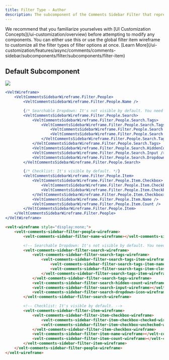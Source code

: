 ```yaml
---
title: Filter Type - Author
description: The subcomponent of the Comments Sidebar Filter that represents the Author filter
---
```


<Note>
We recommend that you familiarize yourselves with [UI Customization Concepts](/ui-customization/overview) before attempting to modify any components.
</Note>

<Warning>
You can either use this or use the global filter item wireframe to customize all the filter types of filter options at once. [Learn More](/ui-customization/features/async/comments/comments-sidebar/subcomponents/filter/subcomponents/filter-item)
</Warning>

## Default Subcomponent

![](/images/customization/filter-people.png)
<RequestExample>

```jsx React / Next.js
<VeltWireframe>
    <VeltCommentsSidebarWireframe.Filter.People>
        <VeltCommentsSidebarWireframe.Filter.People.Name />

        {/* Searchable Dropdown: It's not visible by default. You need to add the wireframe to the sidebar. */}
        <VeltCommentsSidebarWireframe.Filter.People.Search>
            <VeltCommentsSidebarWireframe.Filter.People.Search.Tags>
                <VeltCommentsSidebarWireframe.Filter.People.Search.Tags.Item>
                    <VeltCommentsSidebarWireframe.Filter.People.Search.Tags.Item.Name />
                    <VeltCommentsSidebarWireframe.Filter.People.Search.Tags.Item.Close />
                </VeltCommentsSidebarWireframe.Filter.People.Search.Tags.Item>
            </VeltCommentsSidebarWireframe.Filter.People.Search.Tags>
            <VeltCommentsSidebarWireframe.Filter.People.Search.HiddenCount />
            <VeltCommentsSidebarWireframe.Filter.People.Search.Input />
            <VeltCommentsSidebarWireframe.Filter.People.Search.DropdownIcon />
        </VeltCommentsSidebarWireframe.Filter.People.Search>

        {/* Checklist: It's visible by default. */}
        <VeltCommentsSidebarWireframe.Filter.People.Item>
            <VeltCommentsSidebarWireframe.Filter.People.Item.Checkbox>
                <VeltCommentsSidebarWireframe.Filter.People.Item.Checkbox.Checked />
                <VeltCommentsSidebarWireframe.Filter.People.Item.Checkbox.Unchecked />
            </VeltCommentsSidebarWireframe.Filter.People.Item.Checkbox>
            <VeltCommentsSidebarWireframe.Filter.People.Item.Name />
            <VeltCommentsSidebarWireframe.Filter.People.Item.Count />
        </VeltCommentsSidebarWireframe.Filter.People.Item>
    </VeltCommentsSidebarWireframe.Filter.People>
</VeltWireframe>
```


```HTML HTML  
<velt-wireframe style="display:none;">
    <velt-comments-sidebar-filter-people-wireframe>
        <velt-comments-sidebar-filter-name-wireframe></velt-comments-sidebar-filter-name-wireframe>

        <!-- Searchable Dropdown: It's not visible by default. You need to add the wireframe to the sidebar. -->
        <velt-comments-sidebar-filter-search-wireframe>
            <velt-comments-sidebar-filter-search-tags-wireframe>
                <velt-comments-sidebar-filter-search-tags-item-wireframe>
                    <velt-comments-sidebar-filter-search-tags-item-name-wireframe></velt-comments-sidebar-filter-search-tags-item-name-wireframe>
                    <velt-comments-sidebar-filter-search-tags-item-close-wireframe></velt-comments-sidebar-filter-search-tags-item-close-wireframe>
                </velt-comments-sidebar-filter-search-tags-item-wireframe>
            </velt-comments-sidebar-filter-search-tags-wireframe>
            <velt-comments-sidebar-filter-search-hidden-count-wireframe></velt-comments-sidebar-filter-search-hidden-count-wireframe>
            <velt-comments-sidebar-filter-search-input-wireframe></velt-comments-sidebar-filter-search-input-wireframe>
            <velt-comments-sidebar-filter-search-dropdown-icon-wireframe></velt-comments-sidebar-filter-search-dropdown-icon-wireframe>
        </velt-comments-sidebar-filter-search-wireframe>

        <!-- Checklist: It's visible by default. -->
        <velt-comments-sidebar-filter-item-wireframe>
            <velt-comments-sidebar-filter-item-checkbox-wireframe>
                <velt-comments-sidebar-filter-item-checkbox-checked-wireframe></velt-comments-sidebar-filter-item-checkbox-checked-wireframe>
                <velt-comments-sidebar-filter-item-checkbox-unchecked-wireframe></velt-comments-sidebar-filter-item-checkbox-unchecked-wireframe>
            </velt-comments-sidebar-filter-item-checkbox-wireframe>
            <velt-comments-sidebar-filter-item-name-wireframe></velt-comments-sidebar-filter-item-name-wireframe>
            <velt-comments-sidebar-filter-item-count-wireframe></velt-comments-sidebar-filter-item-count-wireframe>
        </velt-comments-sidebar-filter-item-wireframe>
    </velt-comments-sidebar-filter-people-wireframe>
</velt-wireframe>
```

</RequestExample>
